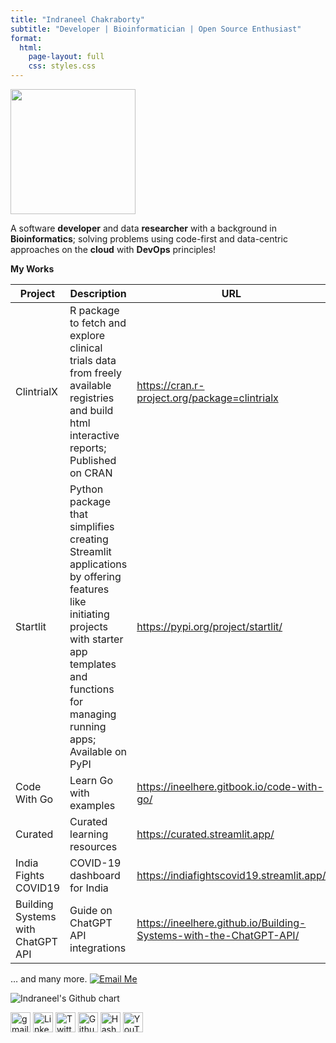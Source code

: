 ```yaml
---
title: "Indraneel Chakraborty"
subtitle: "Developer | Bioinformatician | Open Source Enthusiast"
format:
  html:
    page-layout: full
    css: styles.css
---
```

<img class="circular--square" src="https://avatars.githubusercontent.com/u/64887729?s=400&u=40e71989e22bc957112998e86ecebb982d55e74f&v=4" alt="" height="200" width="200">

A software **developer** and data **researcher** with a background in **Bioinformatics**;
solving problems using code-first and data-centric approaches on the **cloud** with **DevOps** principles!

**My Works**

| Project                                      | Description                                   | URL                                                                                                     |
|----------------------------------------------|-----------------------------------------------|---------------------------------------------------------------------------------------------------------|
| ClintrialX                                   | R package to fetch and explore clinical trials data from freely available registries and build html interactive reports; Published on CRAN            | [https://cran.r-project.org/package=clintrialx](https://cran.r-project.org/package=clintrialx)                       |
| Startlit                                     | Python package that simplifies creating Streamlit applications by offering features like initiating projects with starter app templates and functions for managing running apps; Available on PyPI               | [https://pypi.org/project/startlit/](https://pypi.org/project/startlit/)                                 |
| Code With Go                                 | Learn Go with examples                        | [https://ineelhere.gitbook.io/code-with-go/](https://ineelhere.gitbook.io/code-with-go/)                 |
| Curated                                      | Curated learning resources                    | [https://curated.streamlit.app/](https://curated.streamlit.app/)                                         |
| India Fights COVID19                         | COVID-19 dashboard for India                  | [https://indiafightscovid19.streamlit.app/](https://indiafightscovid19.streamlit.app/)                   |
| Building Systems with ChatGPT API            | Guide on ChatGPT API integrations             | [https://ineelhere.github.io/Building-Systems-with-the-ChatGPT-API/](https://ineelhere.github.io/Building-Systems-with-the-ChatGPT-API/) |

... and many more. [![Email Me](https://img.shields.io/badge/Email-Me-blue)](mailto:hello.indraneel@gmail.com)

<img src="http://ghchart.rshah.org/ineelhere" alt="Indraneel's Github chart" style="max-width: 100%; height: auto;" />

<p class="jumbotron-heading" align="left">
            <a href="mailto:hello.indraneel@gmail.com" target="_blank"><img src="https://cdn4.iconfinder.com/data/icons/logos-brands-in-colors/48/google-gmail-512.png" alt="gmail" width="32" height="32"></a>
            <a href="https://www.linkedin.com/in/indraneelchakraborty/" target="_blank"><img src="https://upload.wikimedia.org/wikipedia/commons/thumb/c/ca/LinkedIn_logo_initials.png/600px-LinkedIn_logo_initials.png?20140125013055" alt="Linkedin" width="32" height="32"></a>
            <a href="https://sites.google.com/view/indraneelchakraborty" target="_blank"></a>
            <a href="https://twitter.com/ineelhere" target="_blank"><img src="https://abs.twimg.com/favicons/twitter.ico" alt="Twitter" width="32" height="32"></a>
            <a href="https://github.com/ineelhere" target="_blank"><img width="32" height="32" src="https://github.com/fluidicon.png" alt="Github"></a>
            <a href="https://indraneel.hashnode.dev/" target="_blank"><img width="32" height="32" src="https://cdn.hashnode.com/res/hashnode/image/upload/v1611902473383/CDyAuTy75.png" alt="Hashnode"></a>
            <a href="https://www.youtube.com/channel/UCbIMzl7rOj0FkamVf_aBM8w" target="_blank"><img src="https://www.youtube.com/s/desktop/28b67e7f/img/favicon_48.png" alt="YouTube" width="32" height="32"></a>
        </p>